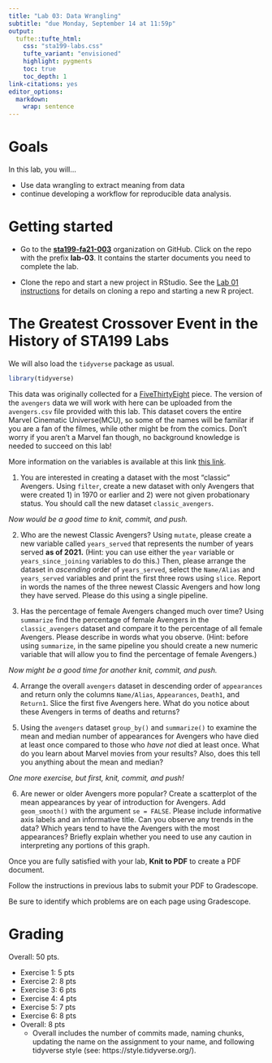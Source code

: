 ```yaml
---
title: "Lab 03: Data Wrangling"
subtitle: "due Monday, September 14 at 11:59p"
output: 
  tufte::tufte_html:
    css: "sta199-labs.css"
    tufte_variant: "envisioned"
    highlight: pygments
    toc: true
    toc_depth: 1
link-citations: yes
editor_options: 
  markdown: 
    wrap: sentence
---
```


# Goals

In this lab, you will...

- Use data wrangling to extract meaning from data
- continue developing a workflow for reproducible data analysis.

# Getting started

-   Go to the [**sta199-fa21-003**](https://www.github.com/sta199-fa21-003) organization on GitHub. Click on the repo with the prefix **lab-03**. It contains the starter documents you need to complete the lab.

- Clone the repo and start a new project in RStudio. See the [Lab 01 instructions](https://sta199-fa21-003.netlify.app/labs/lab-01-hello-r.html) for details on cloning a repo and starting a new R project.

# The Greatest Crossover Event in the History of STA199 Labs

We will also load the `tidyverse` package as usual.

```r
library(tidyverse)
```

This data was originally collected for a [FiveThirtyEight](https://fivethirtyeight.com/features/avengers-death-comics-age-of-ultron/) piece. The version of the `avengers` data we will work with here can be uploaded from the `avengers.csv` file provided with this lab. This dataset covers the entire Marvel Cinematic Universe(MCU), so some of the names will be familar if you are a fan of the filmes, while other might be from the comics. Don't worry if you aren't a Marvel fan though, no background knowledge is needed to succeed on this lab!

More information on the variables is available at this link [this link](https://github.com/fivethirtyeight/data/tree/master/avengers).

1. You are interested in creating a dataset with the most "classic" Avengers. Using `filter`, create a new dataset with only Avengers that were created 1) in 1970 or earlier and 2) were not given probationary status. You should call the new dataset `classic_avengers`. 

*Now would be a good time to knit, commit, and push.*

2. Who are the newest Classic Avengers? Using `mutate`, please create a new variable called `years_served` that represents the number of years served **as of 2021.** (Hint: you can use either the `year` variable or `years_since_joining` variables to do this.) Then, please arrange the dataset in *ascending* order of `years_served`, select the `Name/Alias` and `years_served` variables and print the first three rows using `slice`. Report in words the names of the three newest Classic Avengers and how long they have served. Please do this using a single pipeline.

3. Has the percentage of female Avengers changed much over time? Using `summarize` find the percentage of female Avengers in the `classic_avengers` dataset and compare it to the percentage of all female Avengers. Please describe in words what you observe. (Hint: before using `summarize`, in the same pipeline you should create a new numeric variable that will allow you to find the percentage of female Avengers.)

*Now might be a good time for another knit, commit, and push.*

4. Arrange the overall `avengers` dataset in descending order of `appearances` and return only the columns `Name/Alias`, `Appearances`, `Death1`, and `Return1`. Slice the first five Avengers here. What do you notice about these Avengers in terms of deaths and returns?

5. Using the `avengers` dataset `group_by()` and `summarize()` to examine the mean and median number of appearances for Avengers who have died at least once compared to those who *have not* died at least once. What do you learn about Marvel movies from your results? Also, does this tell you anything about the mean and median?

*One more exercise, but first, knit, commit, and push!*

6. Are newer or older Avengers more popular? Create a scatterplot of the mean appearances by year of introduction for Avengers. Add `geom_smooth()` with the argument `se = FALSE`. Please include informative axis labels and an informative title. Can you observe any trends in the data? Which years tend to have the Avengers with the most appearances? Briefly explain whether you need to use any caution in interpreting any portions of this graph.

Once you are fully satisfied with your lab, **Knit to PDF** to create a PDF 
document.

Follow the instructions in previous labs to submit your PDF to Gradescope.

Be sure to identify which problems are on each page using Gradescope.

# Grading

Overall: 50 pts.

- Exercise 1: 5 pts
- Exercise 2: 8 pts
- Exercise 3: 6 pts
- Exercise 4: 4 pts
- Exercise 5: 7 pts
- Exercise 6: 8 pts
- Overall:  8 pts
  - Overall includes the number of commits made, naming chunks, updating the name on the assignment to your name, and following tidyverse style (see: https://style.tidyverse.org/). 
